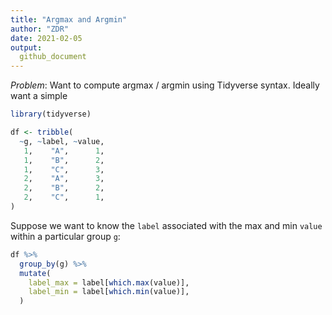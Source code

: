 ```yaml
---
title: "Argmax and Argmin"
author: "ZDR"
date: 2021-02-05
output:
  github_document
---
```


*Problem*: Want to compute argmax / argmin using Tidyverse syntax. Ideally want a simple

```r
library(tidyverse)

df <- tribble(
  ~g, ~label, ~value,
   1,    "A",      1,
   1,    "B",      2,
   1,    "C",      3,
   2,    "A",      3,
   2,    "B",      2,
   2,    "C",      1,
)
```

Suppose we want to know the `label` associated with the max and min `value` within a particular group `g`:

```r
df %>%
  group_by(g) %>%
  mutate(
    label_max = label[which.max(value)],
    label_min = label[which.min(value)],
  )
```
